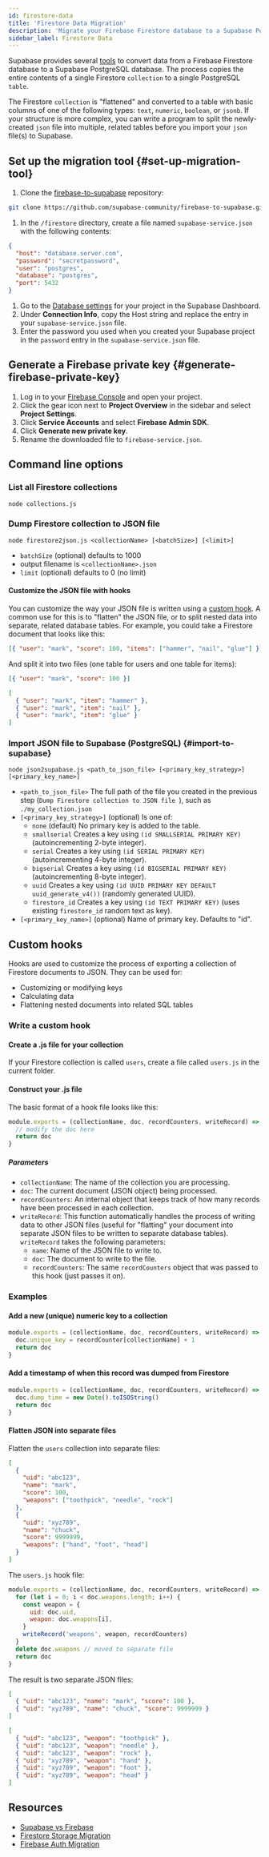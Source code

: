 ```yaml
---
id: firestore-data
title: 'Firestore Data Migration'
description: 'Migrate your Firebase Firestore database to a Supabase Postgres database.'
sidebar_label: Firestore Data
---
```


Supabase provides several [tools](https://github.com/supabase-community/firebase-to-supabase/tree/main/firestore) to convert data from a Firebase Firestore database to a Supabase PostgreSQL database. The process copies the entire contents of a single Firestore `collection` to a single PostgreSQL `table`.

The Firestore `collection` is "flattened" and converted to a table with basic columns of one of the following types: `text`, `numeric`, `boolean`, or `jsonb`. If your structure is more complex, you can write a program to split the newly-created `json` file into multiple, related tables before you import your `json` file(s) to Supabase.

## Set up the migration tool {#set-up-migration-tool}

1. Clone the [firebase-to-supabase](https://github.com/supabase-community/firebase-to-supabase) repository:

```bash
git clone https://github.com/supabase-community/firebase-to-supabase.git
```

1. In the `/firestore` directory, create a file named `supabase-service.json` with the following contents:

```json
{
  "host": "database.server.com",
  "password": "secretpassword",
  "user": "postgres",
  "database": "postgres",
  "port": 5432
}
```

1. Go to the [Database settings](https://app.supabase.com/project/_/settings/database) for your project in the Supabase Dashboard.
1. Under **Connection Info**, copy the Host string and replace the entry in your `supabase-service.json` file.
1. Enter the password you used when you created your Supabase project in the `password` entry in the `supabase-service.json` file.

## Generate a Firebase private key {#generate-firebase-private-key}

1. Log in to your [Firebase Console](https://console.firebase.google.com/project) and open your project.
1. Click the gear icon next to **Project Overview** in the sidebar and select **Project Settings**.
1. Click **Service Accounts** and select **Firebase Admin SDK**.
1. Click **Generate new private key**.
1. Rename the downloaded file to `firebase-service.json`.

## Command line options

### List all Firestore collections

`node collections.js`

### Dump Firestore collection to JSON file

`node firestore2json.js <collectionName> [<batchSize>] [<limit>]`

- `batchSize` (optional) defaults to 1000
- output filename is `<collectionName>.json`
- `limit` (optional) defaults to 0 (no limit)

#### Customize the JSON file with hooks

You can customize the way your JSON file is written using a [custom hook](#custom-hooks). A common use for this is to "flatten" the JSON file, or to split nested data into separate, related database tables. For example, you could take a Firestore document that looks like this:

```json title=Firestore%20document
[{ "user": "mark", "score": 100, "items": ["hammer", "nail", "glue"] }]
```

And split it into two files (one table for users and one table for items):

```json title=Users%20table
[{ "user": "mark", "score": 100 }]
```

```json title=Items%20table
[
  { "user": "mark", "item": "hammer" },
  { "user": "mark", "item": "nail" },
  { "user": "mark", "item": "glue" }
]
```

### Import JSON file to Supabase (PostgreSQL) {#import-to-supabase}

`node json2supabase.js <path_to_json_file> [<primary_key_strategy>] [<primary_key_name>]`

- `<path_to_json_file>` The full path of the file you created in the previous step (`Dump Firestore collection to JSON file `), such as `./my_collection.json`
- `[<primary_key_strategy>]` (optional) Is one of:
  - `none` (default) No primary key is added to the table.
  - `smallserial` Creates a key using `(id SMALLSERIAL PRIMARY KEY)` (autoincrementing 2-byte integer).
  - `serial` Creates a key using `(id SERIAL PRIMARY KEY)` (autoincrementing 4-byte integer).
  - `bigserial` Creates a key using `(id BIGSERIAL PRIMARY KEY)` (autoincrementing 8-byte integer).
  - `uuid` Creates a key using `(id UUID PRIMARY KEY DEFAULT uuid_generate_v4())` (randomly generated UUID).
  - `firestore_id` Creates a key using `(id TEXT PRIMARY KEY)` (uses existing `firestore_id` random text as key).
- `[<primary_key_name>]` (optional) Name of primary key. Defaults to "id".

## Custom hooks

Hooks are used to customize the process of exporting a collection of Firestore documents to JSON. They can be used for:

- Customizing or modifying keys
- Calculating data
- Flattening nested documents into related SQL tables

### Write a custom hook

#### Create a .js file for your collection

If your Firestore collection is called `users`, create a file called `users.js` in the current folder.

#### Construct your .js file

The basic format of a hook file looks like this:

```js
module.exports = (collectionName, doc, recordCounters, writeRecord) => {
  // modify the doc here
  return doc
}
```

##### Parameters

- `collectionName`: The name of the collection you are processing.
- `doc`: The current document (JSON object) being processed.
- `recordCounters`: An internal object that keeps track of how many records have been processed in each collection.
- `writeRecord`: This function automatically handles the process of writing data to other JSON files (useful for "flatting" your document into separate JSON files to be written to separate database tables). `writeRecord` takes the following parameters:
  - `name`: Name of the JSON file to write to.
  - `doc`: The document to write to the file.
  - `recordCounters`: The same `recordCounters` object that was passed to this hook (just passes it on).

### Examples

#### Add a new (unique) numeric key to a collection

```js
module.exports = (collectionName, doc, recordCounters, writeRecord) => {
  doc.unique_key = recordCounter[collectionName] + 1
  return doc
}
```

#### Add a timestamp of when this record was dumped from Firestore

```js
module.exports = (collectionName, doc, recordCounters, writeRecord) => {
  doc.dump_time = new Date().toISOString()
  return doc
}
```

#### Flatten JSON into separate files

Flatten the `users` collection into separate files:

```json
[
  {
    "uid": "abc123",
    "name": "mark",
    "score": 100,
    "weapons": ["toothpick", "needle", "rock"]
  },
  {
    "uid": "xyz789",
    "name": "chuck",
    "score": 9999999,
    "weapons": ["hand", "foot", "head"]
  }
]
```

The `users.js` hook file:

```js
module.exports = (collectionName, doc, recordCounters, writeRecord) => {
  for (let i = 0; i < doc.weapons.length; i++) {
    const weapon = {
      uid: doc.uid,
      weapon: doc.weapons[i],
    }
    writeRecord('weapons', weapon, recordCounters)
  }
  delete doc.weapons // moved to separate file
  return doc
}
```

The result is two separate JSON files:

```json title=users.json
[
  { "uid": "abc123", "name": "mark", "score": 100 },
  { "uid": "xyz789", "name": "chuck", "score": 9999999 }
]
```

```json title=weapons.json
[
  { "uid": "abc123", "weapon": "toothpick" },
  { "uid": "abc123", "weapon": "needle" },
  { "uid": "abc123", "weapon": "rock" },
  { "uid": "xyz789", "weapon": "hand" },
  { "uid": "xyz789", "weapon": "foot" },
  { "uid": "xyz789", "weapon": "head" }
]
```

## Resources

- [Supabase vs Firebase](https://supabase.com/alternatives/supabase-vs-firebase)
- [Firestore Storage Migration](https://supabase.com/docs/guides/migrations/firebase-storage)
- [Firebase Auth Migration](https://supabase.com/docs/guides/migrations/firebase-auth)

